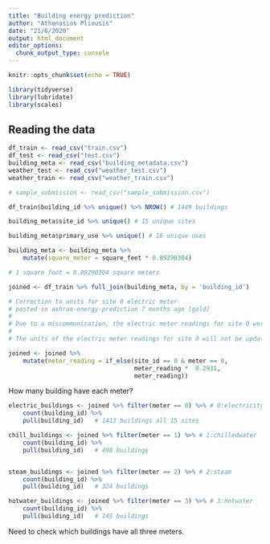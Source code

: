 ```yaml
---
title: "Building energy prediction"
author: "Athanasios Pliousis"
date: "21/6/2020"
output: html_document
editor_options: 
  chunk_output_type: console
---
```


```r
knitr::opts_chunk$set(echo = TRUE)

library(tidyverse)
library(lubridate)
library(scales)
```

## Reading the data

```r
df_train <- read_csv("train.csv")
df_test <- read_csv("test.csv")
building_meta <- read_csv("building_metadata.csv")
weather_test <- read_csv("weather_test.csv")
weather_train <- read_csv("weather_train.csv")

# sample_submission <- read_csv("sample_submission.csv")
```


```r

df_train$building_id %>% unique() %>% NROW() # 1449 buildings

building_meta$site_id %>% unique() # 15 unique sites

building_meta$primary_use %>% unique() # 16 unique uses

```


```r
building_meta <- building_meta %>% 
    mutate(square_meter = square_feet * 0.09290304) 

# 1 square foot = 0.09290304 square meters
```

```r
joined <- df_train %>% full_join(building_meta, by = 'building_id')
```



```r
# Correction to units for site 0 electric meter
# posted in ashrae-energy-prediction 7 months ago [gold]
# 
# Due to a miscommunication, the electric meter readings for site 0 were not properly converted to units of kWh and are in kBTU. We apologize for the error and the resulting inconvenience.
# 
# The units of the electric meter readings for site 0 will not be updated (i.e., they will remain as is), since this could potentially disrupt the workflows and models of many teams. For models that are sensitive to units/absolute values, the issue can be avoided with the right conversion factors. Multiply by 0.2931 to get to model inputs into kWh like the other sites, and 3.4118 to get back to kBTU for scoring.

joined <- joined %>% 
    mutate(meter_reading = if_else(site_id == 0 & meter == 0, 
                                   meter_reading *  0.2931,
                                   meter_reading))
```


How many building have each meter?
```r
electric_buildings <- joined %>% filter(meter == 0) %>% # 0:electricity
    count(building_id) %>% 
    pull(building_id)   # 1413 buildings all 15 sites

chill_buildings <- joined %>% filter(meter == 1) %>% # 1:chilledwater
    count(building_id) %>% 
    pull(building_id)   # 498 buildings


steam_buildings <- joined %>% filter(meter == 2) %>% # 2:steam
    count(building_id) %>% 
    pull(building_id)   # 324 buildings

hotwater_buildings <- joined %>% filter(meter == 3) %>% # 3:hotwater
    count(building_id) %>% 
    pull(building_id)   # 145 buildings


```

Need to check which buildings have all three meters.



















